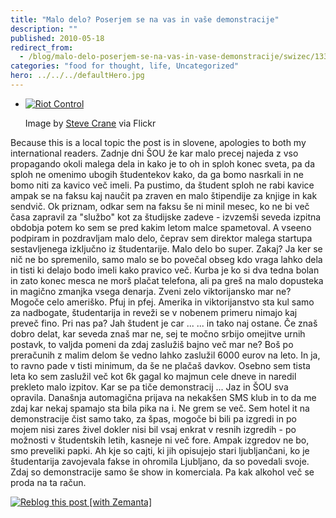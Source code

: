 ```yaml
---
title: "Malo delo? Poserjem se na vas in vaše demonstracije"
description: ""
published: 2010-05-18
redirect_from:
  - /blog/malo-delo-poserjem-se-na-vas-in-vase-demonstracije/swizec/1338
categories: "food for thought, life, Uncategorized"
hero: ../../../defaultHero.jpg
---
```


- [![Riot Control](http://swizec.com/blog/wp-content/uploads/2010/05/237431962_1444b6dad7_m.jpg "Riot Control")](http://www.flickr.com/photos/49503062604@N01/237431962)

  Image by [Steve Crane](http://www.flickr.com/photos/49503062604@N01/237431962) via Flickr

Because this is a local topic the post is in slovene, apologies to both my international readers. Zadnje dni ŠOU že kar malo precej najeda z vso propagando okoli malega dela in kako je to oh in sploh konec sveta, pa da sploh ne omenimo ubogih študentekov kako, da ga bomo nasrkali in ne bomo niti za kavico več imeli. Pa pustimo, da študent sploh ne rabi kavice ampak se na faksu kaj naučit pa zraven en malo štipendije za knjige in kak sendvič. Ok priznam, odkar sem na faksu še ni minil mesec, ko ne bi več časa zapravil za "službo" kot za študijske zadeve - izvzemši seveda izpitna obdobja potem ko sem se pred kakim letom malce spametoval. A vseeno podpiram in pozdravljam malo delo, čeprav sem direktor malega startupa sestavljenega izključno iz študentarije. Malo delo bo super. Zakaj? Ja ker se nič ne bo spremenilo, samo malo se bo povečal obseg kdo vraga lahko dela in tisti ki delajo bodo imeli kako pravico več. Kurba je ko si dva tedna bolan in zato konec mesca ne morš plačat telefona, ali pa greš na malo dopusteka in magično zmanjka vsega denarja. Zveni zelo viktorijansko mar ne? Mogoče celo ameriško. Pfuj in pfej. Amerika in viktorijanstvo sta kul samo za nadbogate, študentarija in reveži se v nobenem primeru nimajo kaj preveč fino. Pri nas pa? Jah študent je car ... ... in tako naj ostane. Če znaš dobro delat, kar seveda znaš mar ne, sej te močno srbijo omejitve urnih postavk, to valjda pomeni da zdaj zaslužiš bajno več mar ne? Boš po preračunih z malim delom še vedno lahko zaslužil 6000 eurov na leto. In ja, to ravno pade v tisti minimum, da še ne plačaš davkov. Osebno sem tista leta ko sem zaslužil več kot 6k gagal ko majmun cele dneve in naredil prekleto malo izpitov. Kar se pa tiče demonstracij ... Jaz in ŠOU sva opravila. Današnja automagična prijava na nekakšen SMS klub in to da me zdaj kar nekaj spamajo sta bila pika na i. Ne grem se več. Sem hotel it na demonstracije čist samo tako, za špas, mogoče bi bili pa izgredi in po mojem nisi zares živel dokler nisi bil vsaj enkrat v resnih izgredih - po možnosti v študentskih letih, kasneje ni več fore. Ampak izgredov ne bo, smo preveliki papki. Ah kje so cajti, ki jih opisujejo stari ljubljančani, ko je študentarija zavojevala fakse in ohromila Ljubljano, da so povedali svoje. Zdaj so demonstracije samo še show in komerciala. Pa kak alkohol več se proda na ta račun.

[![Reblog this post [with Zemanta]](http://img.zemanta.com/reblog_e.png?x-id=a3a05ea0-525e-4c09-bf92-94aed194ddb5)](http://reblog.zemanta.com/zemified/a3a05ea0-525e-4c09-bf92-94aed194ddb5/ "Reblog this post [with Zemanta]")
